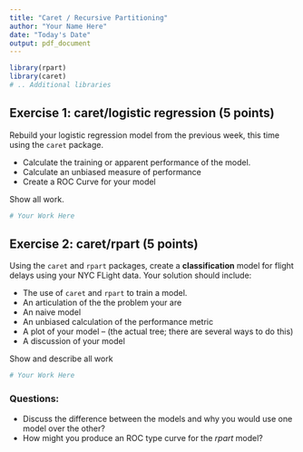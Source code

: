 ---
title: "Caret / Recursive Partitioning"
author: "Your Name Here"
date: "Today's Date"
output: pdf_document
---

```{r init, warning=FALSE, echo=FALSE, message=FALSE}
library(rpart)
library(caret)
# .. Additional libraries
```


## Exercise 1: caret/logistic regression (5 points)

Rebuild your logistic regression model from the previous week, this time using the `caret` package. 

- Calculate the training or apparent performance of the model. 
- Calculate an unbiased measure of performance 
- Create a ROC Curve for your model

Show all work.

```{r logistic model}
# Your Work Here
```


## Exercise 2: caret/rpart (5 points)

Using the `caret` and `rpart` packages, create a **classification** model for flight delays using your NYC FLight data. Your solution should include:

- The use of `caret` and `rpart` to train a model.
- An articulation of the the problem your are 
- An naive model
- An unbiased calculation of the performance metric
- A plot of your model -- (the actual tree; there are several ways to do this)
- A discussion of your model 



Show and describe all work

```{r rpart model}
# Your Work Here
```


### Questions:

- Discuss the difference between the models and why you would use one model over the other?
- How might you produce an ROC type curve for the *rpart* model? 
